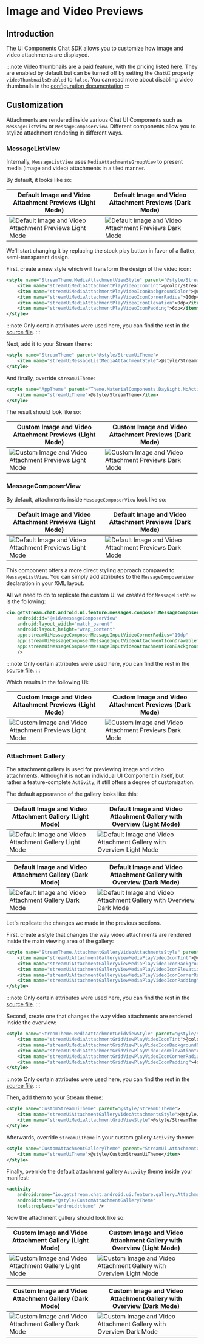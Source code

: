 # Image and Video Previews

## Introduction

The UI Components Chat SDK allows you to customize how image and video attachments are displayed.

:::note
Video thumbnails are a paid feature, with the pricing listed [here](https://getstream.io/chat/pricing/). They are enabled by default but can be turned off by setting the `ChatUI` property `videoThumbnailsEnabled` to `false`. You can read more about disabling video thumbnails in the [configuration documentation](03-customizing-components.mdx#disabling-video-thumbnails)
:::

## Customization

Attachments are rendered inside various Chat UI Components such as `MessageListView` or `MessageComposerView`. Different components allow you to stylize attachment rendering in different ways.

### MessageListView

Internally, `MessageListView` uses `MediaAttachmentsGroupView` to present media (image and video) attachments in a tiled manner.

By default, it looks like so:

| Default Image and Video Attachment Previews (Light Mode) | Default Image and Video Attachment Previews (Dark Mode) |
|---|---|
| ![Default Image and Video Attachment Previews Light Mode](../assets/xml_customizing_image_and_video_attachments_message_list_stock.png) | ![Default Image and Video Attachment Previews Dark Mode](../assets/xml_customizing_image_and_video_attachments_message_list_stock_dark.png) |

We'll start changing it by replacing the stock play button in favor of a flatter, semi-transparent design.

First, create a new style which will transform the design of the video icon:

```xml
<style name="StreamTheme.MediaAttachmentViewStyle" parent="@style/StreamUiTheme">
    <item name="streamUiMediaAttachmentPlayVideoIconTint">@color/stream_ui_literal_white</item>
    <item name="streamUiMediaAttachmentPlayVideoIconBackgroundColor">@color/stream_ui_literal_black</item>
    <item name="streamUiMediaAttachmentPlayVideoIconCornerRadius">10dp</item>
    <item name="streamUiMediaAttachmentPlayVideoIconElevation">0dp</item>
    <item name="streamUiMediaAttachmentPlayVideoIconPadding">6dp</item>
</style>
```

:::note
Only certain attributes were used here, you can find the rest in the [source file](https://github.com/GetStream/stream-chat-android/blob/main/stream-chat-android-ui-components/src/main/res/values/attrs_media_attachment_view.xml).
:::

Next, add it to your Stream theme:

```xml
<style name="StreamTheme" parent="@style/StreamUiTheme">
    <item name="streamUiMessageListMediaAttachmentStyle">@style/StreamTheme.MediaAttachmentViewStyle</item>
</style>
```

And finally, override `streamUiTheme`:

```xml
<style name="AppTheme" parent="Theme.MaterialComponents.DayNight.NoActionBar">
    <item name="streamUiTheme">@style/StreamTheme</item>
</style>
```

The result should look like so:

| Custom Image and Video Attachment Previews (Light Mode) | Custom Image and Video Attachment Previews (Dark Mode) |
|---|---|
| ![Custom Image and Video Attachment Previews Light Mode](../assets/xml_customizing_image_and_video_attachments_message_list_custom.png) | ![Custom Image and Video Attachment Previews Dark Mode](../assets/xml_customizing_image_and_video_attachments_message_list_custom_dark.png) |

### MessageComposerView

By default, attachments inside `MessageComposerView` look like so:

| Default Image and Video Attachment Previews (Light Mode) | Default Image and Video Attachment Previews (Dark Mode) |
|---|---|
| ![Default Image and Video Attachment Previews Light Mode](../assets/xml_customizing_image_and_video_attachments_message_composer_stock.png) | ![Default Image and Video Attachment Previews Dark Mode](../assets/xml_customizing_image_and_video_attachments_message_composer_stock_dark.png) |

This component offers a more direct styling approach compared to `MessageListView`. You can simply add attributes to the `MessageComposerView` declaration in your XML layout.

All we need to do to replicate the custom UI we created for `MessageListView` is the following:

```xml {5-7}
<io.getstream.chat.android.ui.feature.messages.composer.MessageComposerView
    android:id="@+id/messageComposerView"
    android:layout_width="match_parent"
    android:layout_height="wrap_content"
    app:streamUiMessageComposerMessageInputVideoCornerRadius="10dp"
    app:streamUiMessageComposerMessageInputVideoAttachmentIconDrawableTint="@color/white"
    app:streamUiMessageComposerMessageInputVideoAttachmentIconBackgroundColor="@color/stream_ui_literal_black"
    />
```

:::note
Only certain attributes were used here, you can find the rest in the [source file](https://github.com/GetStream/stream-chat-android/blob/main/stream-chat-android-ui-components/src/main/res/values/attrs_message_composer_view.xml).
:::

Which results in the following UI:

| Custom Image and Video Attachment Previews (Light Mode) | Custom Image and Video Attachment Previews (Dark Mode) |
|---|---|
| ![Custom Image and Video Attachment Previews Light Mode](../assets/xml_customizing_image_and_video_attachments_message_composer_custom.png) | ![Custom Image and Video Attachment Previews Dark Mode](../assets/xml_customizing_image_and_video_attachments_message_composer_custom_dark.png) |

### Attachment Gallery

The attachment gallery is used for previewing image and video attachments. Although it is not an individual UI Component in itself, but rather a feature-complete `Activity`, it still offers a degree of customization.

The default appearance of the gallery looks like this:

| Default Image and Video Attachment Gallery (Light Mode) | Default Image and Video Attachment Gallery with Overview (Light Mode) |
|---|---|
| ![Default Image and Video Attachment Gallery Light Mode](../assets/xml_customizing_image_and_video_attachments_attachment_gallery_stock.png) | ![Default Image and Video Attachment Gallery with Overview Light Mode](../assets/xml_customizing_image_and_video_attachments_attachment_gallery_with_overview_stock.png) |

| Default Image and Video Attachment Gallery (Dark Mode) | Default Image and Video Attachment Gallery with Overview (Dark Mode) |
|---|---|
| ![Default Image and Video Attachment Gallery Dark Mode](../assets/xml_customizing_image_and_video_attachments_attachment_gallery_stock_dark.png) | ![Default Image and Video Attachment Gallery with Overview Dark Mode](../assets/xml_customizing_image_and_video_attachments_attachment_gallery_with_overview_stock_dark.png) |

Let's replicate the changes we made in the previous sections.

First, create a style that changes the way video attachments are rendered inside the main viewing area of the gallery:

```xml
<style name="StreamTheme.AttachmentGalleryVideoAttachmentsStyle" parent="@style/StreamUiTheme">
    <item name="streamUiAttachmentGalleryViewMediaPlayVideoIconTint">@color/stream_ui_literal_white</item>
    <item name="streamUiAttachmentGalleryViewMediaPlayVideoIconBackgroundColor">@color/stream_ui_literal_black</item>
    <item name="streamUiAttachmentGalleryViewMediaPlayVideoIconElevation">0dp</item>
    <item name="streamUiAttachmentGalleryViewMediaPlayVideoIconCornerRadius">10dp</item>
    <item name="streamUiAttachmentGalleryViewMediaPlayVideoIconPadding">8dp</item>
</style>
```

:::note
Only certain attributes were used here, you can find the rest in the [source file](https://github.com/GetStream/stream-chat-android/blob/main/stream-chat-android-ui-components/src/main/res/values/attrs_attachment_gallery_video_attachments.xml).
:::

Second, create one that changes the way video attachments are rendered inside the overview:

```xml
<style name="StreamTheme.MediaAttachmentGridViewStyle" parent="@style/StreamUiTheme">
    <item name="streamUiMediaAttachmentGridViewPlayVideoIconTint">@color/stream_ui_literal_white</item>
    <item name="streamUiMediaAttachmentGridViewPlayVideoIconBackgroundColor">@color/stream_ui_literal_black</item>
    <item name="streamUiMediaAttachmentGridViewPlayVideoIconElevation">0dp</item>
    <item name="streamUiMediaAttachmentGridViewPlayVideoIconCornerRadius">10dp</item>
    <item name="streamUiMediaAttachmentGridViewPlayVideoIconPadding">4dp</item>
</style>
```

:::note
Only certain attributes were used here, you can find the rest in the [source file](https://github.com/GetStream/stream-chat-android/blob/main/stream-chat-android-ui-components/src/main/res/values/attrs_media_attachment_grid_view.xml).
:::

Then, add them to your Stream theme:

```xml
<style name="CustomStreamUiTheme" parent="@style/StreamUiTheme">
    <item name="streamUiAttachmentGalleryVideoAttachmentsStyle">@style/StreamTheme.AttachmentGalleryVideoAttachmentsStyle</item>
    <item name="streamUiMediaAttachmentGridViewStyle">@style/StreamTheme.MediaAttachmentGridViewStyle</item>
</style>
```

Afterwards, override `streamUiTheme` in your custom gallery `Activity` theme:

```xml
<style name="CustomAttachmentGalleryTheme" parent="StreamUi.AttachmentGallery">
    <item name="streamUiTheme">@style/CustomStreamUiTheme</item>
</style>
```

Finally, override the default attachment gallery `Activity` theme inside your manifest:

```xml
<activity
    android:name="io.getstream.chat.android.ui.feature.gallery.AttachmentGalleryActivity"
    android:theme="@style/CustomAttachmentGalleryTheme"
    tools:replace="android:theme" />
```

Now the attachment gallery should look like so:

| Custom Image and Video Attachment Gallery (Light Mode) | Custom Image and Video Attachment Gallery with Overview (Light Mode) |
|---|---|
| ![Custom Image and Video Attachment Gallery Light Mode](../assets/xml_customizing_image_and_video_attachments_attachment_gallery_custom.png) | ![Custom Image and Video Attachment Gallery with Overview Light Mode](../assets/xml_customizing_image_and_video_attachments_attachment_gallery_with_overview_custom.png) |

| Custom Image and Video Attachment Gallery (Dark Mode) | Custom Image and Video Attachment Gallery with Overview (Dark Mode) |
|---|---|
| ![Custom Image and Video Attachment Gallery Dark Mode](../assets/xml_customizing_image_and_video_attachments_attachment_gallery_custom_dark.png) | ![Custom Image and Video Attachment Gallery with Overview Dark Mode](../assets/xml_customizing_image_and_video_attachments_attachment_gallery_with_overview_custom_dark.png) |